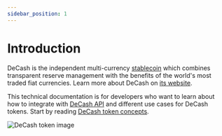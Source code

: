 ```yaml
---
sidebar_position: 1
---
```


# Introduction

DeCash is the independent multi-currency [stablecoin](https://en.wikipedia.org/wiki/Stablecoin) which combines
transparent reserve management with the benefits of the world's most traded fiat currencies. Learn more about DeCash
on [its website](https://decash.com).

This technical documentation is for developers who want to learn about how to integrate with [DeCash API](/docs/api/overview/)
and different use cases for DeCash tokens. Start by reading [DeCash token concepts](/docs/concepts/tokens/).

<p style={{textAlign: 'center', marginTop: 100}}>
	<img alt="DeCash token image" src="/img/decash-token.webp"/>
</p>
